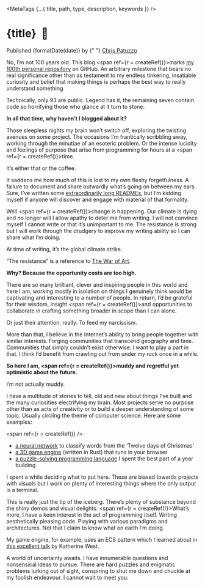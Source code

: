 


<MetaTags {...{ title, path, type, description, keywords }} />
<NavBar next={howBashCompletionWorks} />

<title>{title}</title>
<h1>{title} &nbsp;🎉</h1>

<time dateTime={date}>Published {formatDate(date)} by {" "}
<a href="https://twitter.com/chrispatuzzo">Chris Patuzzo</a>
<FeedIcon />
</time>

No, I’m not 100 years old. This blog <span ref={r = createRef()}>marks</span>
[my 100th personal repository](https://github.com/tuzz/tuzz.tech) on GitHub. An
arbitrary milestone that bears no real significance other than as testament to
my endless tinkering, insatiable curiosity and belief that making things is
perhaps the best way to really understand something.

<Aside target={r}><p>
Technically, only 93 are public. Legend has it, the remaining seven contain
code so horrifying those who glance at it turn to stone.
</p></Aside>

**In all that time, why haven’t I blogged about it?**

Those sleepless nights my brain won’t switch off, exploring the twisting
avenues on some project. The occasions I’m frantically scribbling away, working
through the minutiae of an esoteric problem. Or the intense lucidity and
feelings of purpose that arise from programming for hours at
a <span ref={r = createRef()}>time</span>.

<Aside target={r}><p>
It’s either that or the coffee.
</p></Aside>

It saddens me how much of this is lost to my own fleshy forgetfulness. A
failure to document and share outwardly what’s going on between my ears.
Sure, I’ve written some
[extraordinarily long READMEs](https://github.com/tuzz/supersat), but I’m
kidding myself if anyone will discover and engage with material of that
formality.

Well <span ref={r = createRef()}>change</span> is happening. Our climate is
dying and no longer will I allow apathy to deter me from writing. I will not
convince myself I cannot write or that it’s unimportant to me.  The resistance
is strong but I will work through the drudgery to improve my writing ability so
I can share what I’m doing.

<Aside target={r}>

At time of writing, it’s the global climate strike.

“The resistance” is a reference to
[The War of Art](https://www.goodreads.com/book/show/1319.The_War_of_Art).

</Aside>

**Why? Because the opportunity costs are too high.**

There are so many brilliant, clever and inspiring people in this world and here
I am, working mostly in isolation on things I genuinely think would be
captivating and interesting to a number of people. In return, I’d be grateful
for their wisdom, insight <span ref={r = createRef()}>and </span>opportunities
to collaborate in crafting something broader in scope than I can alone.

<Aside target={r}><p>
Or just their attention, really. To feed my narcissism.
</p></Aside>

More than that, I believe in the Internet’s ability to bring people together
with similar interests. Forging communities that transcend geography and time.
Communities that simply couldn’t exist otherwise. I want to play a part in
that. I think I’d benefit from crawling out from under my rock once in a while.

**So here I am, <span ref={r = createRef()}>muddy</span> and regretful yet
optimistic about the future.**

<Aside target={r}><p>
I’m not actually muddy.
</p></Aside>

I have a multitude of stories to tell, old and new about things I’ve built and
the many curiosities electrifying my brain. Most projects serve no purpose
other than as acts of creativity or to build a deeper understanding of some
topic. Usually circling the theme of computer science. Here are some examples:

<span ref={r = createRef()} />

- [a neural network](https://tuzz.github.io/twelve_days/bin/) to classify words
from the ‘Twelve days of Christmas’
- [a 3D game engine](https://tuzz.github.io/game-engine/) (written in Rust) that
runs in your browser
- [a puzzle-solving programming language](https://sentient-lang.org) I spent the
best part of a year building

<Aside target={r}><p>
I spent a while deciding what to put here. These are biased towards projects
with visuals but I work on plenty of interesting things where the only output
is a terminal.
</p></Aside>

This is really just the tip of the iceberg. There’s plenty of substance beyond
the shiny demos and visual delights. <span ref={r = createRef()}>What’s more</span>,
I have a keen interest in the act of programming itself. Writing aesthetically
pleasing code. Playing with various paradigms and architectures. Not that I
claim to know what on earth I’m doing.

<Aside target={r}>

My game engine, for example, uses an ECS pattern which I learned about in
[this excellent talk](https://www.youtube.com/watch?v=aKLntZcp27M) by Katherine
West.

</Aside>

A world of uncertainty awaits. I have innumerable questions and nonsensical
ideas to pursue. There are hard puzzles and enigmatic problems lurking out of
sight, conspiring to shut me down and chuckle at my foolish endeavour. I cannot
wait to meet you.

<NavBar next={howBashCompletionWorks} />
